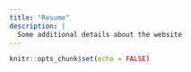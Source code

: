 ```yaml
---
title: "Resume"
description: |
  Some additional details about the website
---
```


```r
knitr::opts_chunk$set(echo = FALSE)
```

